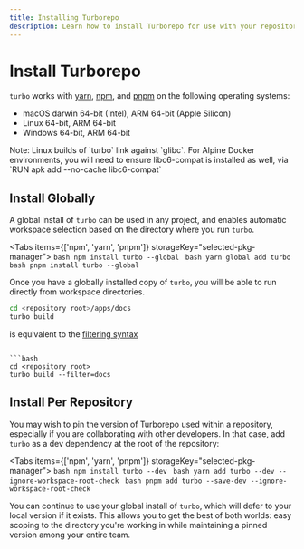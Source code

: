```yaml
---
title: Installing Turborepo
description: Learn how to install Turborepo for use with your repository
---
```



# Install Turborepo

`turbo` works with [yarn](https://classic.yarnpkg.com/lang/en/), [npm](https://www.npmjs.com/), and [pnpm](https://pnpm.io/) on the following operating systems:

- macOS darwin 64-bit (Intel), ARM 64-bit (Apple Silicon)
- Linux 64-bit, ARM 64-bit
- Windows 64-bit, ARM 64-bit

<Callout>
  Note: Linux builds of `turbo` link against `glibc`. For Alpine Docker environments, you will need to ensure libc6-compat is installed as well, via `RUN apk add --no-cache libc6-compat`
</Callout>

## Install Globally

A global install of `turbo` can be used in any project, and enables automatic workspace
selection based on the directory where you run `turbo`.

<Tabs items={['npm', 'yarn', 'pnpm']} storageKey="selected-pkg-manager">
  <Tab>
    ```bash
    npm install turbo --global
    ```
  </Tab>
  <Tab>
    ```bash
    yarn global add turbo
    ```
  </Tab>
  <Tab>
    ```bash
    pnpm install turbo --global
    ```
  </Tab>
</Tabs>

Once you have a globally installed copy of `turbo`, you will be able to run directly from workspace
directories.

```bash
cd <repository root>/apps/docs
turbo build
```

is equivalent to the [filtering syntax](../core-concepts/monorepos/filtering)
```suggestion

```bash
cd <repository root>
turbo build --filter=docs
```

## Install Per Repository

You may wish to pin the version of Turborepo used within a repository, especially if you are
collaborating with other developers. In that case, add `turbo` as a dev dependency at the root
of the repository:

<Tabs items={['npm', 'yarn', 'pnpm']} storageKey="selected-pkg-manager">
  <Tab>
    ```bash
    npm install turbo --dev
    ```
  </Tab>
  <Tab>
    ```bash
    yarn add turbo --dev --ignore-workspace-root-check
    ```
  </Tab>
  <Tab>
    ```bash
    pnpm add turbo --save-dev --ignore-workspace-root-check
    ```
  </Tab>
</Tabs>

You can continue to use your global install of `turbo`, which will defer to your local version
if it exists. This allows you to get the best of both worlds: easy scoping to the directory you're working
in while maintaining a pinned version among your entire team.
